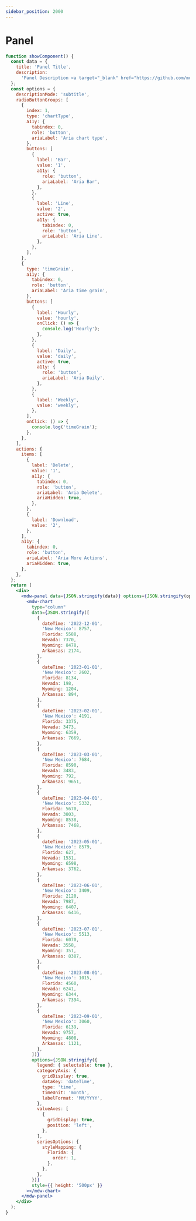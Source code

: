 ```yaml
---
sidebar_position: 2000
---
```


# Panel

```jsx live
function showComponent() {
  const data = {
    title: 'Panel Title',
    description:
      'Panel Description <a target="_blank" href="https://github.com/momentum-design/momentum-widgets" class="astro-RNZJA7ZV">Home</a>',
  };
  const options = {
    descriptionMode: 'subtitle',
    radioButtonGroups: [
      {
        index: 1,
        type: 'chartType',
        a11y: {
          tabindex: 0,
          role: 'button',
          ariaLabel: 'Aria chart type',
        },
        buttons: [
          {
            label: 'Bar',
            value: '1',
            a11y: {
              role: 'button',
              ariaLabel: 'Aria Bar',
            },
          },
          {
            label: 'Line',
            value: '2',
            active: true,
            a11y: {
              tabindex: 0,
              role: 'button',
              ariaLabel: 'Aria Line',
            },
          },
        ],
      },
      {
        type: 'timeGrain',
        a11y: {
          tabindex: 0,
          role: 'button',
          ariaLabel: 'Aria time grain',
        },
        buttons: [
          {
            label: 'Hourly',
            value: 'hourly',
            onClick: () => {
              console.log('Hourly');
            },
          },
          {
            label: 'Daily',
            value: 'daily',
            active: true,
            a11y: {
              role: 'button',
              ariaLabel: 'Aria Daily',
            },
          },
          {
            label: 'Weekly',
            value: 'weekly',
          },
        ],
        onClick: () => {
          console.log('timeGrain');
        },
      },
    ],
    actions: {
      items: [
        {
          label: 'Delete',
          value: '1',
          a11y: {
            tabindex: 0,
            role: 'button',
            ariaLabel: 'Aria Delete',
            ariaHidden: true,
          },
        },
        {
          label: 'Download',
          value: '2',
        },
      ],
      a11y: {
        tabindex: 0,
        role: 'button',
        ariaLabel: 'Aria More Actions',
        ariaHidden: true,
      },
    },
  };
  return (
    <div>
      <mdw-panel data={JSON.stringify(data)} options={JSON.stringify(options)}>
        <mdw-chart
          type="column"
          data={JSON.stringify([
            {
              dateTime: '2022-12-01',
              'New Mexico': 8757,
              Florida: 5588,
              Nevada: 7370,
              Wyoming: 8478,
              Arkansas: 2174,
            },
            {
              dateTime: '2023-01-01',
              'New Mexico': 2602,
              Florida: 8134,
              Nevada: 198,
              Wyoming: 1204,
              Arkansas: 894,
            },
            {
              dateTime: '2023-02-01',
              'New Mexico': 4191,
              Florida: 3375,
              Nevada: 3473,
              Wyoming: 6359,
              Arkansas: 7669,
            },
            {
              dateTime: '2023-03-01',
              'New Mexico': 7684,
              Florida: 8590,
              Nevada: 3483,
              Wyoming: 792,
              Arkansas: 9651,
            },
            {
              dateTime: '2023-04-01',
              'New Mexico': 5332,
              Florida: 5670,
              Nevada: 3803,
              Wyoming: 8538,
              Arkansas: 7468,
            },
            {
              dateTime: '2023-05-01',
              'New Mexico': 8579,
              Florida: 627,
              Nevada: 1531,
              Wyoming: 6598,
              Arkansas: 3762,
            },
            {
              dateTime: '2023-06-01',
              'New Mexico': 3409,
              Florida: 2120,
              Nevada: 7987,
              Wyoming: 6407,
              Arkansas: 6416,
            },
            {
              dateTime: '2023-07-01',
              'New Mexico': 5513,
              Florida: 6070,
              Nevada: 3558,
              Wyoming: 351,
              Arkansas: 8387,
            },
            {
              dateTime: '2023-08-01',
              'New Mexico': 1015,
              Florida: 4560,
              Nevada: 6241,
              Wyoming: 6344,
              Arkansas: 7394,
            },
            {
              dateTime: '2023-09-01',
              'New Mexico': 3060,
              Florida: 6139,
              Nevada: 9757,
              Wyoming: 4808,
              Arkansas: 1121,
            },
          ])}
          options={JSON.stringify({
            legend: { selectable: true },
            categoryAxis: {
              gridDisplay: true,
              dataKey: 'dateTime',
              type: 'time',
              timeUnit: 'month',
              labelFormat: 'MM/YYYY',
            },
            valueAxes: [
              {
                gridDisplay: true,
                position: 'left',
              },
            ],
            seriesOptions: {
              styleMapping: {
                Florida: {
                  order: 1,
                },
              },
            },
          })}
          style={{ height: '500px' }}
        ></mdw-chart>
      </mdw-panel>
    </div>
  );
}
```

